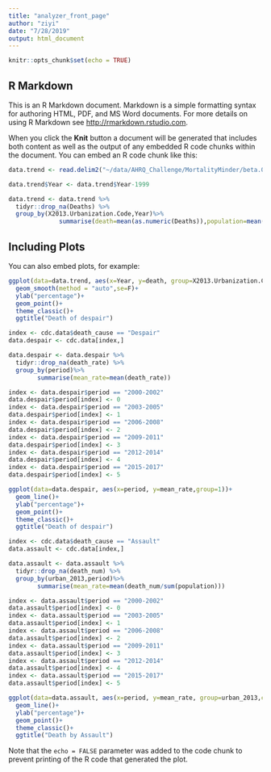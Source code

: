```yaml
---
title: "analyzer_front_page"
author: "ziyi"
date: "7/28/2019"
output: html_document
---
```


```r
knitr::opts_chunk$set(echo = TRUE)
```

## R Markdown

This is an R Markdown document. Markdown is a simple formatting syntax for authoring HTML, PDF, and MS Word documents. For more details on using R Markdown see <http://rmarkdown.rstudio.com>.

When you click the **Knit** button a document will be generated that includes both content as well as the output of any embedded R code chunks within the document. You can embed an R code chunk like this:

```r
data.trend <- read.delim2("~/data/AHRQ_Challenge/MortalityMinder/beta.02/data/CDC/all_cause_of_death.txt")

data.trend$Year <- data.trend$Year-1999

data.trend <- data.trend %>% 
  tidyr::drop_na(Deaths) %>%
  group_by(X2013.Urbanization.Code,Year)%>%
              summarise(death=mean(as.numeric(Deaths)),population=mean(sum(as.numeric(Population))))


```

## Including Plots

You can also embed plots, for example:

```r
ggplot(data=data.trend, aes(x=Year, y=death, group=X2013.Urbanization.Code,color=X2013.Urbanization.Code))+
  geom_smooth(method = "auto",se=F)+
  ylab("percentage")+
  geom_point()+
  theme_classic()+
  ggtitle("Death of despair")
```

```r
index <- cdc.data$death_cause == "Despair"
data.despair <- cdc.data[index,]

data.despair <- data.despair %>% 
  tidyr::drop_na(death_rate) %>%
  group_by(period)%>%
        summarise(mean_rate=mean(death_rate))

index <- data.despair$period == "2000-2002"
data.despair$period[index] <- 0
index <- data.despair$period == "2003-2005"
data.despair$period[index] <- 1
index <- data.despair$period == "2006-2008"
data.despair$period[index] <- 2
index <- data.despair$period == "2009-2011"
data.despair$period[index] <- 3
index <- data.despair$period == "2012-2014"
data.despair$period[index] <- 4
index <- data.despair$period == "2015-2017"
data.despair$period[index] <- 5


```

```r
ggplot(data=data.despair, aes(x=period, y=mean_rate,group=1))+
  geom_line()+
  ylab("percentage")+
  geom_point()+
  theme_classic()+
  ggtitle("Death of despair")
```
```r
index <- cdc.data$death_cause == "Assault"
data.assault <- cdc.data[index,]

data.assault <- data.assault %>% 
  tidyr::drop_na(death_num) %>%
  group_by(urban_2013,period)%>%
        summarise(mean_rate=mean(death_num/sum(population)))

index <- data.assault$period == "2000-2002"
data.assault$period[index] <- 0
index <- data.assault$period == "2003-2005"
data.assault$period[index] <- 1
index <- data.assault$period == "2006-2008"
data.assault$period[index] <- 2
index <- data.assault$period == "2009-2011"
data.assault$period[index] <- 3
index <- data.assault$period == "2012-2014"
data.assault$period[index] <- 4
index <- data.assault$period == "2015-2017"
data.assault$period[index] <- 5
```

```r
ggplot(data=data.assault, aes(x=period, y=mean_rate, group=urban_2013,color=urban_2013))+
  geom_line()+
  ylab("percentage")+
  geom_point()+
  theme_classic()+
  ggtitle("Death by Assault")

```

Note that the `echo = FALSE` parameter was added to the code chunk to prevent printing of the R code that generated the plot.
